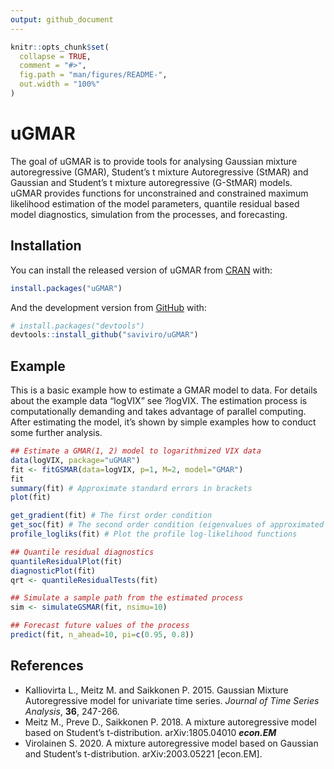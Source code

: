 ```yaml
---
output: github_document
---
```


<!-- README.md is generated from README.Rmd. Please edit that file -->

```r
knitr::opts_chunk$set(
  collapse = TRUE,
  comment = "#>",
  fig.path = "man/figures/README-",
  out.width = "100%"
)
```
# uGMAR

<!-- badges: start -->
<!-- badges: end -->

The goal of uGMAR is to provide tools for analysing Gaussian mixture autoregressive (GMAR), Student's t mixture Autoregressive (StMAR) and Gaussian and Student's t mixture autoregressive (G-StMAR) models. uGMAR provides functions for unconstrained and constrained maximum likelihood estimation of the model parameters, quantile residual based model diagnostics, simulation from the processes, and forecasting.

Installation
------------

You can install the released version of uGMAR from [CRAN](https://CRAN.R-project.org) with:

``` r
install.packages("uGMAR")
```

And the development version from [GitHub](https://github.com/) with:

``` r
# install.packages("devtools")
devtools::install_github("saviviro/uGMAR")
```

Example
-------

This is a basic example how to estimate a GMAR model to data. For details about the example data "logVIX" see ?logVIX. The estimation process is computationally demanding and takes advantage of parallel computing. After estimating the model, it's shown by simple examples how to conduct some further analysis.

``` r
## Estimate a GMAR(1, 2) model to logarithmized VIX data
data(logVIX, package="uGMAR")
fit <- fitGSMAR(data=logVIX, p=1, M=2, model="GMAR")
fit
summary(fit) # Approximate standard errors in brackets
plot(fit)

get_gradient(fit) # The first order condition
get_soc(fit) # The second order condition (eigenvalues of approximated Hessian)
profile_logliks(fit) # Plot the profile log-likelihood functions

## Quantile residual diagnostics
quantileResidualPlot(fit)
diagnosticPlot(fit)
qrt <- quantileResidualTests(fit)

## Simulate a sample path from the estimated process
sim <- simulateGSMAR(fit, nsimu=10)

## Forecast future values of the process
predict(fit, n_ahead=10, pi=c(0.95, 0.8))
```

References
----------

-   Kalliovirta L., Meitz M. and Saikkonen P. 2015. Gaussian Mixture Autoregressive model for univariate time series. *Journal of Time Series Analysis*, **36**, 247-266.
-   Meitz M., Preve D., Saikkonen P. 2018. A mixture autoregressive model based on Student's t-distribution. arXiv:1805.04010 **
    *e**c**o**n*.*E**M*
    **
-   Virolainen S. 2020. A mixture autoregressive model based on Gaussian and Student's t-distribution.	arXiv:2003.05221 [econ.EM].
